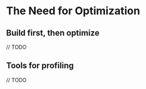 # The Need for Optimization {#when-optimize}

## Build first, then optimize

// TODO 

## Tools for profiling 

// TODO